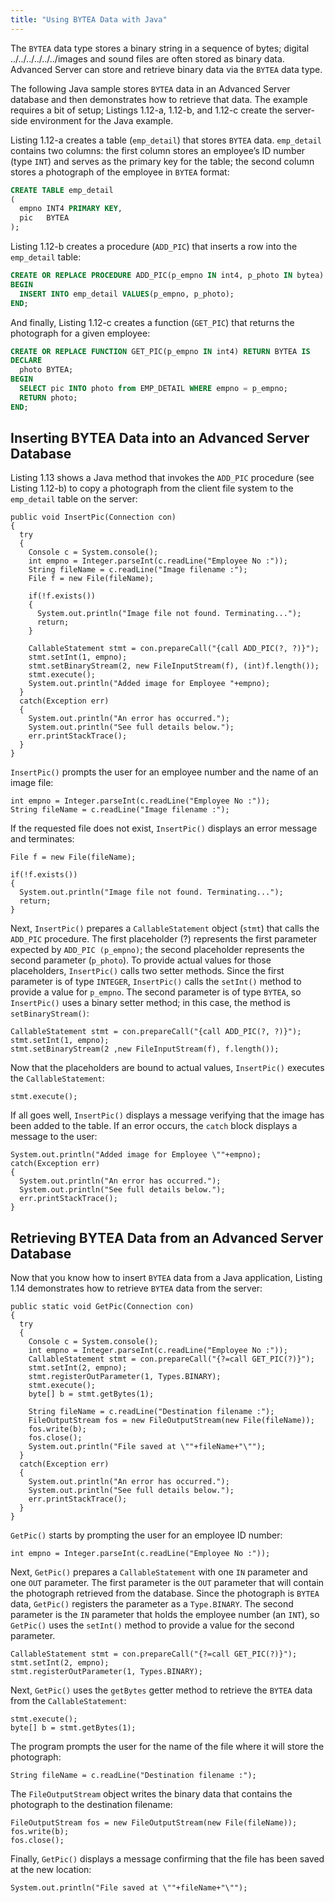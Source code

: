 ```yaml
---
title: "Using BYTEA Data with Java"
---
```


<div id="using_bytea_data_with_java" class="registered_link"></div>

The `BYTEA` data type stores a binary string in a sequence of bytes; digital ../../../../../../images and sound files are often stored as binary data. Advanced Server can store and retrieve binary data via the `BYTEA` data type.

The following Java sample stores `BYTEA` data in an Advanced Server database and then demonstrates how to retrieve that data. The example requires a bit of setup; Listings 1.12-a, 1.12-b, and 1.12-c create the server-side environment for the Java example.

Listing 1.12-a creates a table (`emp_detail`) that stores `BYTEA` data. `emp_detail` contains two columns: the first column stores an employee’s ID number (type `INT`) and serves as the primary key for the table; the second column stores a photograph of the employee in `BYTEA` format:

```SQL
CREATE TABLE emp_detail
(
  empno INT4 PRIMARY KEY,
  pic   BYTEA
);
```

Listing 1.12-b creates a procedure (`ADD_PIC`) that inserts a row into the `emp_detail` table:

```SQL
CREATE OR REPLACE PROCEDURE ADD_PIC(p_empno IN int4, p_photo IN bytea) AS
BEGIN
  INSERT INTO emp_detail VALUES(p_empno, p_photo);
END;
```

And finally, Listing 1.12-c creates a function (`GET_PIC`) that returns the photograph for a given employee:

```SQL
CREATE OR REPLACE FUNCTION GET_PIC(p_empno IN int4) RETURN BYTEA IS
DECLARE
  photo BYTEA;
BEGIN
  SELECT pic INTO photo from EMP_DETAIL WHERE empno = p_empno;
  RETURN photo;
END;
```

## Inserting BYTEA Data into an Advanced Server Database

Listing 1.13 shows a Java method that invokes the `ADD_PIC` procedure (see Listing 1.12-b) to copy a photograph from the client file system to the `emp_detail` table on the server:

```text
public void InsertPic(Connection con)
{
  try
  {
    Console c = System.console();
    int empno = Integer.parseInt(c.readLine("Employee No :"));
    String fileName = c.readLine("Image filename :");
    File f = new File(fileName);

    if(!f.exists())
    {
      System.out.println("Image file not found. Terminating...");
      return;
    }

    CallableStatement stmt = con.prepareCall("{call ADD_PIC(?, ?)}");
    stmt.setInt(1, empno);
    stmt.setBinaryStream(2, new FileInputStream(f), (int)f.length());
    stmt.execute();
    System.out.println("Added image for Employee "+empno);
  }
  catch(Exception err)
  {
    System.out.println("An error has occurred.");
    System.out.println("See full details below.");
    err.printStackTrace();
  }
}
```

`InsertPic()` prompts the user for an employee number and the name of an image file:

```text
int empno = Integer.parseInt(c.readLine("Employee No :"));
String fileName = c.readLine("Image filename :");
```

If the requested file does not exist, `InsertPic()` displays an error message and terminates:

```text
File f = new File(fileName);

if(!f.exists())
{
  System.out.println("Image file not found. Terminating...");
  return;
}
```

Next, `InsertPic()` prepares a `CallableStatement` object (`stmt`) that calls the `ADD_PIC` procedure. The first placeholder (?) represents the first parameter expected by `ADD_PIC (p_empno)`; the second placeholder represents the second parameter (`p_photo`). To provide actual values for those placeholders, `InsertPic()` calls two setter methods. Since the first parameter is of type `INTEGER`, `InsertPic()` calls the `setInt()` method to provide a value for `p_empno`. The second parameter is of type `BYTEA`, so `InsertPic()` uses a binary setter method; in this case, the method is `setBinaryStream()`:

```text
CallableStatement stmt = con.prepareCall("{call ADD_PIC(?, ?)}");
stmt.setInt(1, empno);
stmt.setBinaryStream(2 ,new FileInputStream(f), f.length());
```

Now that the placeholders are bound to actual values, `InsertPic()` executes the `CallableStatement`:

```text
stmt.execute();
```

If all goes well, `InsertPic()` displays a message verifying that the image has been added to the table. If an error occurs, the `catch` block displays a message to the user:

```text
System.out.println("Added image for Employee \""+empno);
catch(Exception err)
{
  System.out.println("An error has occurred.");
  System.out.println("See full details below.");
  err.printStackTrace();
}
```

## Retrieving BYTEA Data from an Advanced Server Database

Now that you know how to insert `BYTEA` data from a Java application, Listing 1.14 demonstrates how to retrieve `BYTEA` data from the server:

```text
public static void GetPic(Connection con)
{
  try
  {
    Console c = System.console();
    int empno = Integer.parseInt(c.readLine("Employee No :"));
    CallableStatement stmt = con.prepareCall("{?=call GET_PIC(?)}");
    stmt.setInt(2, empno);
    stmt.registerOutParameter(1, Types.BINARY);
    stmt.execute();
    byte[] b = stmt.getBytes(1);

    String fileName = c.readLine("Destination filename :");
    FileOutputStream fos = new FileOutputStream(new File(fileName));
    fos.write(b);
    fos.close();
    System.out.println("File saved at \""+fileName+"\"");
  }
  catch(Exception err)
  {
    System.out.println("An error has occurred.");
    System.out.println("See full details below.");
    err.printStackTrace();
  }
}
```

`GetPic()` starts by prompting the user for an employee ID number:

```text
int empno = Integer.parseInt(c.readLine("Employee No :"));
```

Next, `GetPic()` prepares a `CallableStatement` with one `IN` parameter and one `OUT` parameter. The first parameter is the `OUT` parameter that will contain the photograph retrieved from the database. Since the photograph is `BYTEA` data, `GetPic()` registers the parameter as a `Type.BINARY`. The second parameter is the `IN` parameter that holds the employee number (an `INT`), so `GetPic()` uses the `setInt()` method to provide a value for the second parameter.

```text
CallableStatement stmt = con.prepareCall("{?=call GET_PIC(?)}");
stmt.setInt(2, empno);
stmt.registerOutParameter(1, Types.BINARY);
```

Next, `GetPic()` uses the `getBytes` getter method to retrieve the `BYTEA` data from the `CallableStatement`:

```text
stmt.execute();
byte[] b = stmt.getBytes(1);
```

The program prompts the user for the name of the file where it will store the photograph:

```text
String fileName = c.readLine("Destination filename :");
```

The `FileOutputStream` object writes the binary data that contains the photograph to the destination filename:

```text
FileOutputStream fos = new FileOutputStream(new File(fileName));
fos.write(b);
fos.close();
```

Finally, `GetPic()` displays a message confirming that the file has been saved at the new location:

```text
System.out.println("File saved at \""+fileName+"\"");
```
